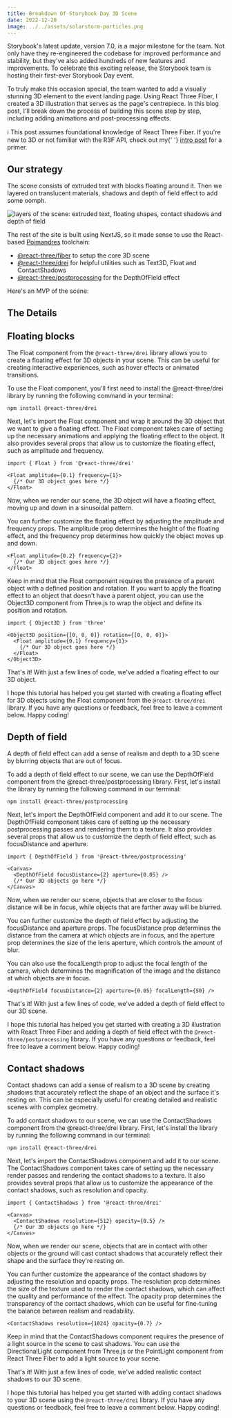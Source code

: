 ```yaml
---
title: Breakdown Of Storybook Day 3D Scene
date: 2022-12-20
image: ../../assets/solarstorm-particles.png
---
```



<!--
  Visualizations To Do:
  - [] Sphere packing (spheres (outline) -> position blocks -> scale blocks)
  - [] Move blocks to avoid text
  - [] Contact shadows with controls
  - [] Depth of field focus distance visualization with camera near and far planes
 -->

Storybook's latest update, version 7.0, is a major milestone for the team. Not only have they re-engineered the codebase for improved performance and stability, but they've also added hundreds of new features and improvements. To celebrate this exciting release, the Storybook team is hosting their first-ever Storybook Day event.

To truly make this occasion special, the team wanted to add a visually stunning 3D element to the event landing page. Using React Three Fiber, I created a 3D illustration that serves as the page's centrepiece. In this blog post, I'll break down the process of building this scene step by step, including adding animations and post-processing effects.

<CallOut>
  ℹ️ This post assumes foundational knowledge of React Three Fiber. If you're
  new to 3D or not familiar with the R3F API, check out my{' '}
  <a href="/modular-webgl/">intro post</a> for a primer.
</CallOut>

## Our strategy

The scene consists of extruded text with blocks floating around it. Then we layered on translucent materials, shadows and depth of field effect to add some oomph.

![layers of the scene: extruded text, floating shapes, contact shadows and depth of field](../../assets/scene-parts.gif)

The rest of the site is built using NextJS, so it made sense to use the React-based [Poimandres](https://docs.pmnd.rs/) toolchain:

- [@react-three/fiber](https://github.com/pmndrs/react-three-fiber) to setup the core 3D scene
- [@react-three/drei](https://github.com/pmndrs/drei) for helpful utilities such as Text3D, Float and ContactShadows
- [@react-three/postprocessing](https://github.com/pmndrs/postprocessing) for the DepthOfField effect

Here's an MVP of the scene:

<MVP />

## The Details

## Floating blocks

The Float component from the `@react-three/drei` library allows you to create a floating effect for 3D objects in your scene. This can be useful for creating interactive experiences, such as hover effects or animated transitions.

To use the Float component, you'll first need to install the @react-three/drei library by running the following command in your terminal:

```
npm install @react-three/drei
```

Next, let's import the Float component and wrap it around the 3D object that we want to give a floating effect. The Float component takes care of setting up the necessary animations and applying the floating effect to the object. It also provides several props that allow us to customize the floating effect, such as amplitude and frequency.

```
import { Float } from '@react-three/drei'

<Float amplitude={0.1} frequency={1}>
  {/* Our 3D object goes here */}
</Float>
```

Now, when we render our scene, the 3D object will have a floating effect, moving up and down in a sinusoidal pattern.

You can further customize the floating effect by adjusting the amplitude and frequency props. The amplitude prop determines the height of the floating effect, and the frequency prop determines how quickly the object moves up and down.

```
<Float amplitude={0.2} frequency={2}>
  {/* Our 3D object goes here */}
</Float>
```

Keep in mind that the Float component requires the presence of a parent object with a defined position and rotation. If you want to apply the floating effect to an object that doesn't have a parent object, you can use the Object3D component from Three.js to wrap the object and define its position and rotation.

```
import { Object3D } from 'three'

<Object3D position={[0, 0, 0]} rotation={[0, 0, 0]}>
  <Float amplitude={0.1} frequency={1}>
    {/* Our 3D object goes here */}
  </Float>
</Object3D>
```

That's it! With just a few lines of code, we've added a floating effect to our 3D object.

I hope this tutorial has helped you get started with creating a floating effect for 3D objects using the Float component from the `@react-three/drei` library. If you have any questions or feedback, feel free to leave a comment below. Happy coding!

## Depth of field

A depth of field effect can add a sense of realism and depth to a 3D scene by blurring objects that are out of focus.

To add a depth of field effect to our scene, we can use the DepthOfField component from the @react-three/postprocessing library. First, let's install the library by running the following command in our terminal:

```
npm install @react-three/postprocessing
```

Next, let's import the DepthOfField component and add it to our scene. The DepthOfField component takes care of setting up the necessary postprocessing passes and rendering them to a texture. It also provides several props that allow us to customize the depth of field effect, such as focusDistance and aperture.

```
import { DepthOfField } from '@react-three/postprocessing'

<Canvas>
  <DepthOfField focusDistance={2} aperture={0.05} />
  {/* Our 3D objects go here */}
</Canvas>
```

Now, when we render our scene, objects that are closer to the focus distance will be in focus, while objects that are farther away will be blurred.

You can further customize the depth of field effect by adjusting the focusDistance and aperture props. The focusDistance prop determines the distance from the camera at which objects are in focus, and the aperture prop determines the size of the lens aperture, which controls the amount of blur.

You can also use the focalLength prop to adjust the focal length of the camera, which determines the magnification of the image and the distance at which objects are in focus.

```
<DepthOfField focusDistance={2} aperture={0.05} focalLength={50} />
```

That's it! With just a few lines of code, we've added a depth of field effect to our 3D scene.

I hope this tutorial has helped you get started with creating a 3D illustration with React Three Fiber and adding a depth of field effect with the `@react-three/postprocessing` library. If you have any questions or feedback, feel free to leave a comment below. Happy coding!

## Contact shadows

Contact shadows can add a sense of realism to a 3D scene by creating shadows that accurately reflect the shape of an object and the surface it's resting on. This can be especially useful for creating detailed and realistic scenes with complex geometry.

To add contact shadows to our scene, we can use the ContactShadows component from the @react-three/drei library. First, let's install the library by running the following command in our terminal:

```
npm install @react-three/drei
```

Next, let's import the ContactShadows component and add it to our scene. The ContactShadows component takes care of setting up the necessary render passes and rendering the contact shadows to a texture. It also provides several props that allow us to customize the appearance of the contact shadows, such as resolution and opacity.

```
import { ContactShadows } from '@react-three/drei'

<Canvas>
  <ContactShadows resolution={512} opacity={0.5} />
  {/* Our 3D objects go here */}
</Canvas>
```

Now, when we render our scene, objects that are in contact with other objects or the ground will cast contact shadows that accurately reflect their shape and the surface they're resting on.

You can further customize the appearance of the contact shadows by adjusting the resolution and opacity props. The resolution prop determines the size of the texture used to render the contact shadows, which can affect the quality and performance of the effect. The opacity prop determines the transparency of the contact shadows, which can be useful for fine-tuning the balance between realism and readability.

```
<ContactShadows resolution={1024} opacity={0.7} />
```

Keep in mind that the ContactShadows component requires the presence of a light source in the scene to cast shadows. You can use the DirectionalLight component from Three.js or the PointLight component from React Three Fiber to add a light source to your scene.

That's it! With just a few lines of code, we've added realistic contact shadows to our 3D scene.

I hope this tutorial has helped you get started with adding contact shadows to your 3D scene using the `@react-three/drei` library. If you have any questions or feedback, feel free to leave a comment below. Happy coding!
